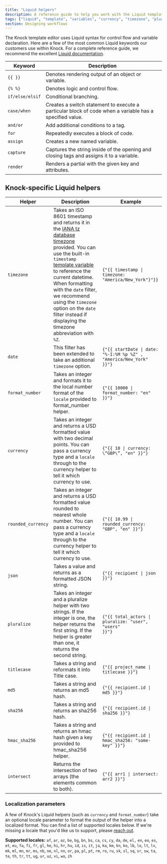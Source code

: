 ```yaml
---
title: "Liquid helpers"
description: A reference guide to help you work with the Liquid templating language in Knock.
tags: ["liquid", "template", "variables", "currency", "timezone", "pluralize"]
section: Designing workflows
---
```


The Knock template editor uses Liquid syntax for control flow and variable declaration. Here are a few of the most common Liquid keywords our customers use within Knock. For a complete reference guide, we recommend the excellent [Liquid documentation](https://shopify.github.io/liquid/).

| Keyword         | Description                                                                                             |
| --------------- | ------------------------------------------------------------------------------------------------------- |
| `{{ }}`         | Denotes rendering output of an object or variable.                                                      |
| `{% %}`         | Denotes logic and control flow.                                                                         |
| `if/else/elsif` | Conditional branching.                                                                                  |
| `case/when`     | Creates a switch statement to execute a particular block of code when a variable has a specified value. |
| `and/or`        | Add additional conditions to a tag.                                                                     |
| `for`           | Repeatedly executes a block of code.                                                                    |
| `assign`        | Creates a new named variable.                                                                           |
| `capture`       | Captures the string inside of the opening and closing tags and assigns it to a variable.                |
| `render`        | Renders a partial with the given key and attributes.                                                    |

## Knock-specific Liquid helpers

| Helper             | Description                                                                                                                                                                                                                                                                                                                                                                                                                                                        | Example                                                                           |
| ------------------ | ------------------------------------------------------------------------------------------------------------------------------------------------------------------------------------------------------------------------------------------------------------------------------------------------------------------------------------------------------------------------------------------------------------------------------------------------------------------ | --------------------------------------------------------------------------------- |
| `timezone`         | Takes an ISO 8601 timestamp and returns it in the [IANA tz database timezone](https://en.wikipedia.org/wiki/List_of_tz_database_time_zones) provided. You can use the built-in `timestamp` [template variable](/designing-workflows/template-editor/variables) to reference the current datetime. When formatting with the `date` filter, we recommend using the `timezone` option on the `date` filter instead if displaying the timezone abbreviation with `%Z`. | <code>{"{{ timestamp \| timezone: \"America/New_York\"}"}}</code>                 |
| `date`             | This filter has been extended to take an additional `timezone` option.                                                                                                                                                                                                                                                                                                                                                                                             | <code>{"{{ startDate \| date: \"%-I:%M %p %Z\" , \"America/New_York\" }}"}</code> |
| `format_number`    | Takes an integer and formats it to the local number format of the `locale` provided to format_number helper.                                                                                                                                                                                                                                                                                                                                                       | <code>{"{{ 10000 \| format_number: \"en\" }}"}</code>                             |
| `currency`         | Takes an integer and returns a USD formatted value with two decimal points. You can pass a currency type and a `locale` through to the currency helper to tell it which currency to use.                                                                                                                                                                                                                                                                           | <code>{"{{ 10 \| currency: \“GBP\”, \"en\" }}"}</code>                            |
| `rounded_currency` | Takes an integer and returns a USD formatted value rounded to nearest whole number. You can pass a currency type and a `locale` through to the currency helper to tell it which currency to use.                                                                                                                                                                                                                                                                   | <code>{"{{ 10.99 \| rounded_currency: \"GBP\", \"en\" }}"}</code>                 |
| `json`             | Takes a value and returns as a formatted JSON string.                                                                                                                                                                                                                                                                                                                                                                                                              | <code>{"{{ recipient \| json }}"}</code>                                          |
| `pluralize`        | Takes an integer and a pluralize helper with two strings. If the integer is one, the helper returns the first string. If the helper is greater than one, it returns the second string.                                                                                                                                                                                                                                                                             | <code>{"{{ total_actors \| pluralize: \"user\", \"users\" }}"}</code>             |
| `titlecase`        | Takes a string and reformats it into Title case.                                                                                                                                                                                                                                                                                                                                                                                                                   | <code>{"{{ project_name \| titlecase }}"}</code>                                  |
| `md5`              | Takes a string and returns an md5 hash.                                                                                                                                                                                                                                                                                                                                                                                                                            | <code>{"{{ recipient.id \| md5 }}"}</code>                                        |
| `sha256`           | Takes a string and returns an sha256 hash.                                                                                                                                                                                                                                                                                                                                                                                                                         | <code>{"{{ recipient.id \| sha256 }}"}</code>                                     |
| `hmac_sha256`      | Takes a string and returns an hmac hash given a key provided to hmac_sha256 helper.                                                                                                                                                                                                                                                                                                                                                                                | <code>{"{{ recipient.id \| hmac_sha256: \"some-key\" }}"}</code>                  |
| `intersect`        | Returns the intersection of two arrays (the elements common to both).                                                                                                                                                                                                                                                                                                                                                                                              | <code>{"{{ arr1 \| intersect: arr2 }}"}</code>                                    |

### Localization parameters

A few of Knock's Liquid helpers (such as `currency` and `format_number`) take an optional locale parameter to format the output of the helper into a localized format. You can find a list of supported locales below. If we're missing a locale that you'd like us to support, please [reach out](mailto:support@knock.app).

**Supported locales:** `af`, `ar`, `az`, `be`, `bg`, `bn`, `bs`, `ca`, `cs`, `cy`, `da`, `de`, `el,` `en`, `eo`, `es`, `et`, `eu`, `fa`, `fi`, `fr`, `gl`, `he`, `hi`, `hr`, `hu`, `id`, `is`, `it`, `ja`, `ka`, `km`, `kn`, `ko`, `lb`, `lo`, `lt`, `lv`, `mk`, `ml`, `mn`, `mr`, `ms`, `nb`, `ne`, `nl`, `nn`, `or`, `pa`, `pl`, `pt`, `rm`, `ro`, `ru`, `sk`, `sl`, `sq`, `sr`, `sw`, `ta`, `te`, `th`, `tr`, `tt`, `ug`, `ur`, `uz`, `vi`, `wo`, `zh`
